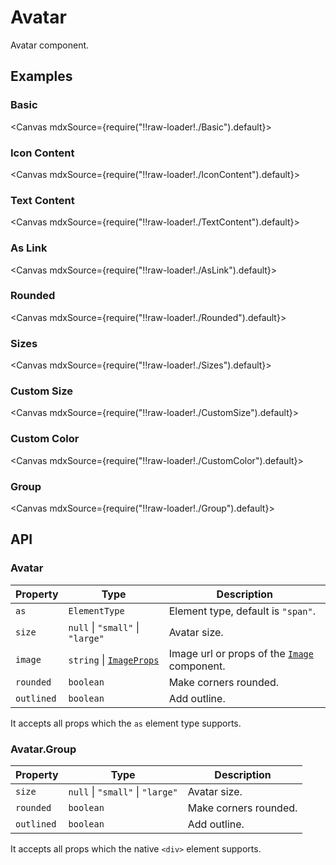 
<Meta title="Views/Avatar" />

# Avatar

Avatar component.

## Examples

### Basic

<Canvas mdxSource={require("!!raw-loader!./Basic").default}>
  <Story id="examples-avatar--basic" />
</Canvas>

### Icon Content

<Canvas mdxSource={require("!!raw-loader!./IconContent").default}>
  <Story id="examples-avatar--icon-content" />
</Canvas>

### Text Content

<Canvas mdxSource={require("!!raw-loader!./TextContent").default}>
  <Story id="examples-avatar--text-content" />
</Canvas>

### As Link

<Canvas mdxSource={require("!!raw-loader!./AsLink").default}>
  <Story id="examples-avatar--as-link" />
</Canvas>

### Rounded

<Canvas mdxSource={require("!!raw-loader!./Rounded").default}>
  <Story id="examples-avatar--rounded" />
</Canvas>

### Sizes

<Canvas mdxSource={require("!!raw-loader!./Sizes").default}>
  <Story id="examples-avatar--sizes" />
</Canvas>

### Custom Size

<Canvas mdxSource={require("!!raw-loader!./CustomSize").default}>
  <Story id="examples-avatar--custom-size" />
</Canvas>

### Custom Color

<Canvas mdxSource={require("!!raw-loader!./CustomColor").default}>
  <Story id="examples-avatar--custom-color" />
</Canvas>

### Group

<Canvas mdxSource={require("!!raw-loader!./Group").default}>
  <Story id="examples-avatar--group" />
</Canvas>

## API

### Avatar

| Property   | Type                                                             | Description                                                                    |
| ---------- | ---------------------------------------------------------------- | ------------------------------------------------------------------------------ |
| `as`       | `ElementType`                                                    | Element type, default is `"span"`.                                             |
| `size`     | `null` \| `"small"` \| `"large"`                                 | Avatar size.                                                                   |
| `image`    | `string` \| [`ImageProps`](?path=/story/views-image--page#props) | Image url or props of the [`Image`](?path=/story/views-image--page) component. |
| `rounded`  | `boolean`                                                        | Make corners rounded.                                                          |
| `outlined` | `boolean`                                                        | Add outline.                                                                   |

It accepts all props which the `as` element type supports.

### Avatar.Group

| Property   | Type                             | Description           |
| ---------- | -------------------------------- | --------------------- |
| `size`     | `null` \| `"small"` \| `"large"` | Avatar size.          |
| `rounded`  | `boolean`                        | Make corners rounded. |
| `outlined` | `boolean`                        | Add outline.          |

It accepts all props which the native `<div>` element supports.
